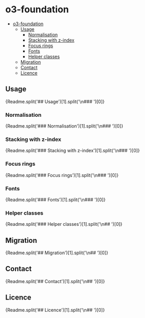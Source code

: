 
<Meta title="Core/Professional/o3-foundation/Readme" />

# o3-foundation

- [o3-foundation](#o3-foundation)
  - [Usage](#usage)
    - [Normalisation](#normalisation)
    - [Stacking with z-index](#stacking-with-z-index)
    - [Focus rings](#focus-rings)
    - [Fonts](#fonts)
    - [Helper classes](#helper-classes)
  - [Migration](#migration)
  - [Contact](#contact)
  - [Licence](#licence)

## Usage

<Markdown>{Readme.split('## Usage')[1].split('\n### ')[0]}</Markdown>
### Normalisation
<Markdown>{Readme.split('### Normalisation')[1].split('\n### ')[0]}</Markdown>

### Stacking with z-index

<Markdown>
	{Readme.split('### Stacking with z-index')[1].split('\n### ')[0]}
</Markdown>

### Focus rings

<Markdown>{Readme.split('### Focus rings')[1].split('\n### ')[0]}</Markdown>

### Fonts

<Markdown>{Readme.split('### Fonts')[1].split('\n### ')[0]}</Markdown>
### Helper classes
<Markdown>{Readme.split('### Helper classes')[1].split('\n## ')[0]}</Markdown>
## Migration
<Markdown>{Readme.split('## Migration')[1].split('\n## ')[0]}</Markdown>
## Contact
<Markdown>{Readme.split('## Contact')[1].split('\n## ')[0]}</Markdown>
## Licence
<Markdown>{Readme.split('## Licence')[1].split('\n## ')[0]}</Markdown>
